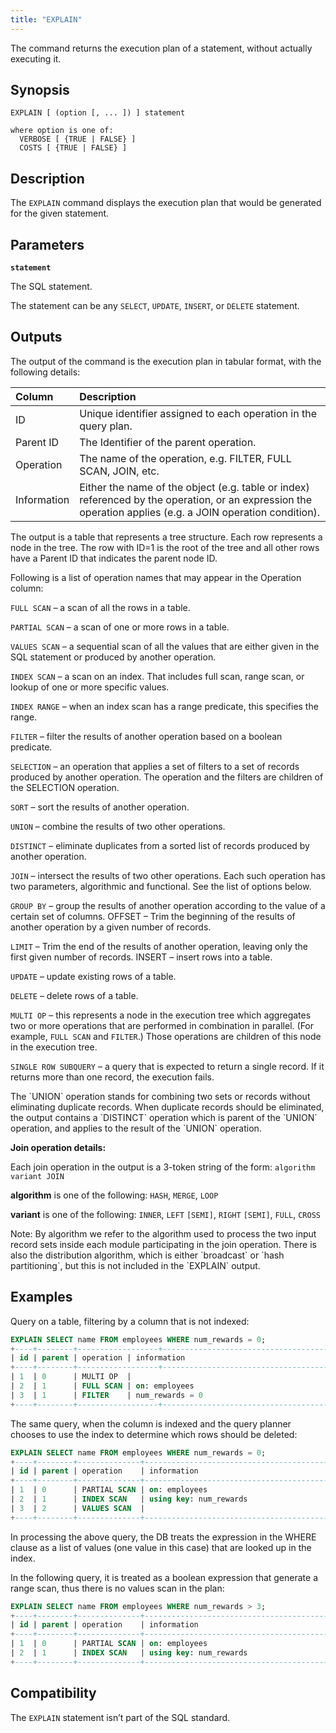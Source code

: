 ```yaml
---
title: "EXPLAIN"
---
```


The command returns the execution plan of a statement, without actually executing it.

## Synopsis

```
EXPLAIN [ (option [, ... ]) ] statement

where option is one of:
  VERBOSE [ {TRUE | FALSE} ]
  COSTS [ {TRUE | FALSE} ]
```

## Description

The `EXPLAIN` command displays the execution plan that would be generated for the given statement.

## Parameters

**`statement`**

The SQL statement.

The statement can be any `SELECT`, `UPDATE`, `INSERT`, or `DELETE` statement.

## Outputs

The output of the command is the execution plan in tabular format, with the following details:

| **Column**  | **Description**                                                                                                                                            |
| :---------- | :--------------------------------------------------------------------------------------------------------------------------------------------------------- |
| ID          | Unique identifier assigned to each operation in the query plan.                                                                                            |
| Parent ID   | The Identifier of the parent operation.                                                                                                                    |
| Operation   | The name of the operation, e.g. FILTER, FULL SCAN, JOIN, etc.                                                                                              |
| Information | Either the name of the object (e.g. table or index) referenced by the operation, or an expression the operation applies (e.g. a JOIN operation condition). |

The output is a table that represents a tree structure. Each row represents a node in the tree. The row with ID=1 is the root of the tree and all other rows have a Parent ID that indicates the parent node ID.

Following is a list of operation names that may appear in the Operation column:

`FULL SCAN` – a scan of all the rows in a table.

`PARTIAL SCAN` – a scan of one or more rows in a table.

`VALUES SCAN` – a sequential scan of all the values that are either given in the SQL statement or produced by another operation.

`INDEX SCAN` – a scan on an index. That includes full scan, range scan, or lookup of one or more specific values.

`INDEX RANGE` – when an index scan has a range predicate, this specifies the range.

`FILTER` – filter the results of another operation based on a boolean predicate.

`SELECTION` – an operation that applies a set of filters to a set of records produced by another operation. The operation and the filters are children of the SELECTION operation.

`SORT` – sort the results of another operation.

`UNION` – combine the results of two other operations.

`DISTINCT` – eliminate duplicates from a sorted list of records produced by another operation.

`JOIN` – intersect the results of two other operations. Each such operation has two parameters, algorithmic and functional. See the list of options below.

`GROUP BY` – group the results of another operation according to the value of a certain set of columns. OFFSET – Trim the beginning of the results of another operation by a given number of records.

`LIMIT` – Trim the end of the results of another operation, leaving only the first given number of records. INSERT – insert rows into a table.

`UPDATE` – update existing rows of a table.

`DELETE` – delete rows of a table.

`MULTI OP` – this represents a node in the execution tree which aggregates two or more operations that are performed in combination in parallel. (For example, `FULL SCAN` and `FILTER`.) Those operations are children of this node in the execution tree.

`SINGLE ROW SUBQUERY` – a query that is expected to return a single record. If it returns more than one record, the execution fails.

<Note>
  The `UNION` operation stands for combining two sets or records without eliminating duplicate records. When duplicate records should be eliminated, the output contains a `DISTINCT` operation which is parent of the `UNION` operation, and applies to the result of the `UNION` operation.
</Note>

**Join operation details:**

Each join operation in the output is a 3-token string of the form: `algorithm variant JOIN`

**algorithm** is one of the following: `HASH`, `MERGE`, `LOOP`

**variant** is one of the following: `INNER`, `LEFT` `[SEMI]`, `RIGHT` `[SEMI]`, `FULL`, `CROSS`

<Note>
  Note: By algorithm we refer to the algorithm used to process the two input record sets inside each module participating in the join operation. There is also the distribution algorithm, which is either `broadcast` or `hash partitioning`, but this is not included in the `EXPLAIN` output.
</Note>

## Examples

Query on a table, filtering by a column that is not indexed:

```SQL
EXPLAIN SELECT name FROM employees WHERE num_rewards = 0;
+----+--------+------------------+-----------------------------------------+
| id | parent | operation | information                                    |
+----+--------+------------------+-----------------------------------------+
| 1  | 0      | MULTI OP  |                                                |
| 2  | 1      | FULL SCAN | on: employees                                  |
| 3  | 1      | FILTER    | num_rewards = 0                                |
+----+--------+------------------+-----------------------------------------+
```

The same query, when the column is indexed and the query planner chooses to use the index to determine which rows should be deleted:

```sql
EXPLAIN SELECT name FROM employees WHERE num_rewards = 0;
+----+--------+--------------+---------------------------------------------+
| id | parent | operation    | information                                 |
+----+--------+--------------+---------------------------------------------+
| 1  | 0      | PARTIAL SCAN | on: employees                               |
| 2  | 1      | INDEX SCAN   | using key: num_rewards                      |
| 3  | 2      | VALUES SCAN  |                                             |
+----+--------+--------------+---------------------------------------------+
```

In processing the above query, the DB treats the expression in the WHERE clause as a list of values (one value in this case) that are looked up in the index.

In the following query, it is treated as a boolean expression that generate a range scan, thus there is no values scan in the plan:

```sql
EXPLAIN SELECT name FROM employees WHERE num_rewards > 3;
+----+--------+--------------+---------------------------------------------+
| id | parent | operation    | information                                 |
+----+--------+--------------+---------------------------------------------+
| 1  | 0      | PARTIAL SCAN | on: employees                               |
| 2  | 1      | INDEX SCAN   | using key: num_rewards                      |
+----+--------+--------------+---------------------------------------------+
```

## Compatibility

The `EXPLAIN` statement isn’t part of the SQL standard.